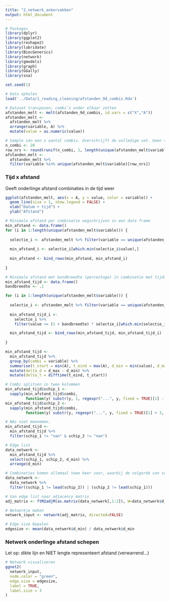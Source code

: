 ```yaml
---
title: "2_netwerk_ankervakken"
output: html_document
---
```


```r
# Packages
library(dplyr)
library(ggplot2)
library(reshape2)
library(lubridate)
library(BiocGenerics)
library(network)
library(gmodels)
library(graph)
library(GGally)
library(sna)

set.seed(1)

# Data ophalen
load('../Data/1_reading_cleaning/afstanden_9d_combis.Rda')

# Dataset transposen; combi's onder elkaar zetten
afstanden_melt <- melt(afstanden_9d_combis, id.vars = c("X","A"))
afstanden_melt <-
  afstanden_melt %>%
  arrange(variable, A) %>%
  mutate(value = as.numeric(value))

```

```r
# Sample van een x aantal combis. Overschrijft de volledige set. Geen sample? Dan deze chunk niet runnen.
n_combi <- 20
row_nrs <- round(runif(n_combi, 1, length(unique(afstanden_melt$variable))), 0)
afstanden_melt <-
  afstanden_melt %>%
  filter(variable %in% unique(afstanden_melt$variable)[row_nrs])

```

### Tijd x afstand
Geeft onderlinge afstand combinaties in de tijd weer

```r
ggplot(afstanden_melt, aes(x = A, y = value, color = variable)) +
  geom_line(size = 1, show.legend = FALSE) +
  xlab("Datum + tijd") +
  ylab("Afstand")

```

```r
# Minimale afstand per combinatie wegschrijven in een data frame
min_afstand <- data.frame()
for (i in 1:length(unique(afstanden_melt$variable))) {
  
  selectie_i <- afstanden_melt %>% filter(variable == unique(afstanden_melt$variable)[i])
  
  min_afstand_i <- selectie_i[which.min(selectie_i$value),]
  
  min_afstand <- bind_rows(min_afstand, min_afstand_i)
  
}

# Minimale afstand met bandbreedte (percentage) in combinatie met tijdsduur wegschrijven in data frame
min_afstand_tijd <- data.frame()
bandbreedte <- .1

for (i in 1:length(unique(afstanden_melt$variable))) {
  
  selectie_i <- afstanden_melt %>% filter(variable == unique(afstanden_melt$variable)[i])
  
  min_afstand_tijd_i <-
    selectie_i %>%
    filter(value <= (1 + bandbreedte) * selectie_i[which.min(selectie_i$value),4])

  min_afstand_tijd <- bind_rows(min_afstand_tijd, min_afstand_tijd_i)
  
}

min_afstand_tijd <-
  min_afstand_tijd %>%
  group_by(combi = variable) %>%
  summarise(t_start = min(A), t_eind = max(A), d_min = min(value), d_max = max(value)) %>%
  mutate(delta_d = d_max - d_min) %>%
  mutate(delta_t = difftime(t_eind, t_start))

# Combi splitsen in twee kolommen
min_afstand_tijd$schip_1 <-
  sapply(min_afstand_tijd$combi,
         function(y) substr(y, 1, regexpr("...", y, fixed = TRUE)[1] - 1))
min_afstand_tijd$schip_2 <-
  sapply(min_afstand_tijd$combi,
         function(y) substr(y, regexpr("...", y, fixed = TRUE)[1] + 3, nchar(as.character(y))))

# NAs niet meenemen.
min_afstand_tijd <-
  min_afstand_tijd %>%
  filter(schip_1 != "nan" & schip_2 != "nan")

# Edge list
data_netwerk <-
  min_afstand_tijd %>%
  select(schip_1, schip_2, d_min) %>%
  arrange(d_min)

# Combinaties komen allemaal twee keer voor, waarbij de volgorde van schepen is omgedraaid. Hierop ontdubbelen,
data_netwerk <-
  data_netwerk %>%
  filter((schip_1 != lead(schip_2)) | (schip_2 != lead(schip_1)))

# Van edge list naar adjacency matrix
adj_matrix <- ftM2adjM(as.matrix(data_netwerk[,1:2]), W=data_netwerk$d_min)

# Netwerkje maken
netwerk_input <- network(adj_matrix, directed=FALSE)

# Edge size bepalen
edgesize <- mean(data_netwerk$d_min) / data_netwerk$d_min

```

### Netwerk onderlinge afstand schepen
Let op: dikte lijn en NIET lengte representeert afstand (verwarrend...)

```r

# Netwerk visualiseren
ggnet2(
  netwerk_input,
  node.color = "green",
  edge.size = edgesize,
  label = TRUE,
  label.size = 3
)

```


